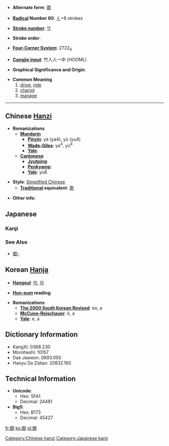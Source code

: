 {{see|御-}}

* '''Alternate form''': [[禦]]

* '''[[Wiktionary:Chinese radical index| Radical]] Number 60''': [[Wiktionary:Chinese radical index 彳|彳]]+8 strokes

* '''[[Wiktionary:Chinese total strokes index|Stroke number]]''': [[Wiktionary:Chinese total strokes index 11|11]]

* '''Stroke order''': 

* '''[[Wiktionary:Chinese four corner index|Four-Corner System]]''': 2722<sub>0</sub>

* '''[[Wiktionary:Chinese Cangjie index|Cangjie input]]''': 竹人人一中 (HOOML)

* '''Graphical Significance and Origin''': 

* '''Common Meaning'''
*#[[drive]], [[ride]]
*# [[chariot]]
*# [[manage]]

----

== Chinese [[Hanzi]] ==

* '''Romanizations'''
** '''[[Mandarin]]'''
*** '''[[Pinyin]]''': yà (ya4), yù (yu4)
*** '''[[Wade-Giles]]''': ya<sup>4</sup>, yü<sup>4</sup>
*** '''[[Yale]]''': 
** '''[[Cantonese]]'''
*** '''[[Jyutping]]''':
*** '''[[Penkyamp]]''': 
*** '''[[Yale]]''': yu6

* '''Style''': [[Simplified Chinese]] 
** '''[[Traditional Chinese|Traditional]] equivalent''': [[禦]]

* '''Other info''': 



== Japanese ==
===Kanji===
{{kanji|[[ぎょ]] ([[gyo]]), [[ご]] ([[go]])|[[おん]] ([[on]]), [[おさめる]] ([[osameru]])}}

===See Also=== 
*[[御-]]

== Korean [[Hanja]] ==

* '''[[Hangeul]]''': [[어]], [[아]]

* '''[[Hun-eum]] reading''': 

* '''Romanizations'''
** '''[[The 2000 South Korean Revised Romanization|The 2000 South Korean Revised]]''': eo, a
** '''[[McCune-Reischauer]]''': ŏ, a
** '''[[Yale]]''': e, a


== Dictionary Information ==

* KangXi: 0368.230
* Morohashi: 10157
* Dae Jaweon: 0693.050
* Hanyu Da Zidian: 20832.160

== Technical Information ==

* '''Unicode''':
** Hex: 5FA1
** Decimal: 24481
* '''Big5''':
** Hex: B173
** Decimal: 45427

[[Category:Chinese hanzi]]
[[Category:Japanese kanji]]

[[fr:御]]
[[ko:御]]
[[pl:御]]